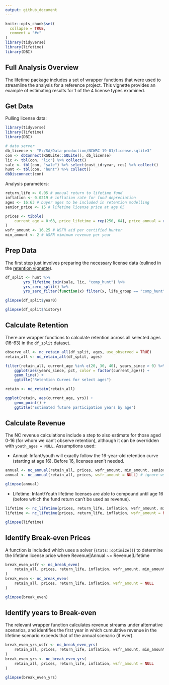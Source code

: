 ```yaml
---
output: github_document
---
```

<!-- full-analysis.md is generated from full-analysis.Rmd. Please edit that file -->

```r
knitr::opts_chunk$set(
  collapse = TRUE,
  comment = "#>"
)
library(tidyverse)
library(lifetime)
library(DBI)
```

## Full Analysis Overview

The lifetime package includes a set of wrapper functions that were used to streamline the analysis for a reference project. This vignette provides an example of estimating results for 1 of the 4 license types examined.

## Get Data

Pulling license data:

```r
library(tidyverse)
library(lifetime)
library(DBI)

# data server
db_license <- "E:/SA/Data-production/NCWRC-19-01/license.sqlite3"
con <- dbConnect(RSQLite::SQLite(), db_license)
lic <- tbl(con, "lic") %>% collect()
sale <- tbl(con, "sale") %>% select(cust_id:year, res) %>% collect()
hunt <- tbl(con, "hunt") %>% collect()
dbDisconnect(con)
```

Analysis parameters:

```r
return_life <- 0.05 # annual return to lifetime fund
inflation <- 0.0219 # inflation rate for fund depreciation
ages <- 16:63 # buyer ages to be included in retention modelling
senior_price <- 15 # lifetime license price at age 65

prices <- tibble(
    current_age = 0:63, price_lifetime = rep(250, 64), price_annual = rep(36, 64)
)
wsfr_amount <- 16.25 # WSFR aid per certified hunter
min_amount <- 2 # WSFR mimimum revenue per year
```

## Prep Data

The first step just involves preparing the necessary license data (oulined in the [retention vignette](retention.md)).

```r
df_split <- hunt %>%
        yrs_lifetime_join(sale, lic, "comp_hunt") %>%
        yrs_zero_split() %>%
        yrs_zero_filter(function(x) filter(x, life_group == "comp_hunt", res == 1))

glimpse(df_split$year0)

glimpse(df_split$history)
```

## Calculate Retention

There are wrapper functions to calculate retention across all selected ages (16-63) in the `df_split` dataset.

```r
observe_all <- nc_retain_all(df_split, ages, use_observed = TRUE)
retain_all <- nc_retain_all(df_split, ages)

filter(retain_all, current_age %in% c(20, 30, 40), years_since > 0) %>%
    ggplot(aes(years_since, pct, color = factor(current_age))) +
    geom_line() +
    ggtitle("Retention Curves for select ages")
```

```r
retain <- nc_retain(retain_all)

ggplot(retain, aes(current_age, yrs)) + 
    geom_point() +
    ggtitle("Estimated future participation years by age")
```

## Calculate Revenue

The NC revenue calculations include a step to also estimate for those aged 0-16 (for whom we can't observe retention), although it can be overridden with `youth_ages = NULL`. Assumptions used:

- Annual: Infant/youth will exactly follow the 16-year-old retention curve (starting at age 16). Before 16, licenses aren't needed.

```r
annual <- nc_annual(retain_all, prices, wsfr_amount, min_amount, senior_price) # include wsfr
annual <- nc_annual(retain_all, prices, wsfr_amount = NULL) # ignore wsfr

glimpse(annual)
```

- Lifetime: Infant/Youth lifetime licenses are able to compound until age 16 (before which the fund return can't be used as revenue).

```r
lifetime <- nc_lifetime(prices, return_life, inflation, wsfr_amount, min_amount) # include wsfr
lifetime <- nc_lifetime(prices, return_life, inflation, wsfr_amount = NULL) # ignore wsfr

glimpse(lifetime)
```

## Identify Break-even Prices

A function is included which uses a solver (`stats::optimize()`) to determine the lifetime license price where Revenue|Annual ~= Revenue|Lifetime

```r
break_even_wsfr <- nc_break_even(
    retain_all, prices, return_life, inflation, wsfr_amount, min_amount, senior_price
)
break_even <- nc_break_even(
    retain_all, prices, return_life, inflation, wsfr_amount = NULL
)

glimpse(break_even)
```

## Identify years to Break-even

The relevant wrapper function calculates revenue streams under alternative scenarios, and identifies the first year in which cumulative revenue in the lifetime scenario exceeds that of the annual scenario (if ever).

```r
break_even_yrs_wsfr <- nc_break_even_yrs(
    retain_all, prices, return_life, inflation, wsfr_amount, min_amount, senior_price
)
break_even_yrs <- nc_break_even_yrs(
    retain_all, prices, return_life, inflation, wsfr_amount = NULL
)

glimpse(break_even_yrs)
```
